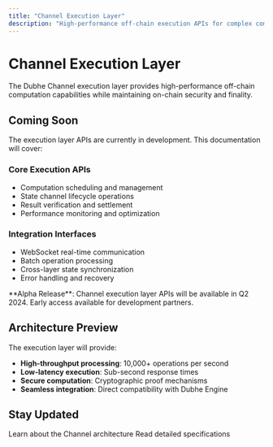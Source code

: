 ```yaml
---
title: "Channel Execution Layer"
description: "High-performance off-chain execution APIs for complex computations"
---
```


# Channel Execution Layer

The Dubhe Channel execution layer provides high-performance off-chain computation capabilities while maintaining on-chain security and finality.

## Coming Soon

The execution layer APIs are currently in development. This documentation will cover:

### Core Execution APIs
- Computation scheduling and management
- State channel lifecycle operations
- Result verification and settlement
- Performance monitoring and optimization

### Integration Interfaces
- WebSocket real-time communication
- Batch operation processing
- Cross-layer state synchronization
- Error handling and recovery

<Note>
**Alpha Release**: Channel execution layer APIs will be available in Q2 2024. Early access available for development partners.
</Note>

## Architecture Preview

The execution layer will provide:

- **High-throughput processing**: 10,000+ operations per second
- **Low-latency execution**: Sub-second response times
- **Secure computation**: Cryptographic proof mechanisms
- **Seamless integration**: Direct compatibility with Dubhe Engine

## Stay Updated

<CardGroup cols={2}>
  <Card title="Channel Overview" href="/api-reference/channel/overview">
    Learn about the Channel architecture
  </Card>
  <Card title="Technical Whitepaper" href="/whitepaper/dubhe-channel-technical-whitepaper">
    Read detailed specifications
  </Card>
</CardGroup>